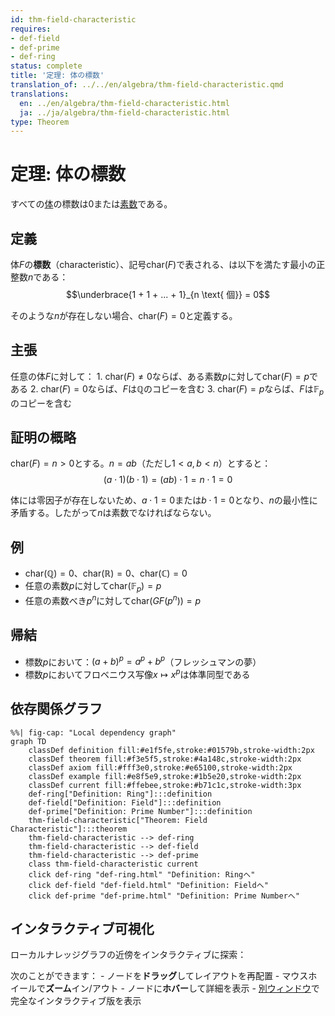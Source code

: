 ```yaml
---
id: thm-field-characteristic
requires:
- def-field
- def-prime
- def-ring
status: complete
title: '定理: 体の標数'
translation_of: ../../en/algebra/thm-field-characteristic.qmd
translations:
  en: ../en/algebra/thm-field-characteristic.html
  ja: ../ja/algebra/thm-field-characteristic.html
type: Theorem
---
```


# 定理: 体の標数 {#thm-field-characteristic}

すべての[体](def-field.qmd)の標数は0または[素数](../number-theory/def-prime.qmd)である。

## 定義

体$F$の**標数**（characteristic）、記号$\text{char}(F)$で表される、は以下を満たす最小の正整数$n$である：
$$\underbrace{1 + 1 + ... + 1}_{n \text{ 個}} = 0$$

そのような$n$が存在しない場合、$\text{char}(F) = 0$と定義する。

## 主張

任意の体$F$に対して：
1. $\text{char}(F) \neq 0$ならば、ある素数$p$に対して$\text{char}(F) = p$である
2. $\text{char}(F) = 0$ならば、$F$は$\mathbb{Q}$のコピーを含む
3. $\text{char}(F) = p$ならば、$F$は$\mathbb{F}_p$のコピーを含む

## 証明の概略

$\text{char}(F) = n > 0$とする。$n = ab$（ただし$1 < a, b < n$）とすると：
$$(a \cdot 1)(b \cdot 1) = (ab) \cdot 1 = n \cdot 1 = 0$$

体には零因子が存在しないため、$a \cdot 1 = 0$または$b \cdot 1 = 0$となり、$n$の最小性に矛盾する。したがって$n$は素数でなければならない。

## 例

- $\text{char}(\mathbb{Q}) = 0$、$\text{char}(\mathbb{R}) = 0$、$\text{char}(\mathbb{C}) = 0$
- 任意の素数$p$に対して$\text{char}(\mathbb{F}_p) = p$
- 任意の素数べき$p^n$に対して$\text{char}(GF(p^n)) = p$

## 帰結

- 標数$p$において：$(a + b)^p = a^p + b^p$（フレッシュマンの夢）
- 標数$p$においてフロベニウス写像$x \mapsto x^p$は体準同型である

## 依存関係グラフ

```mermaid
%%| fig-cap: "Local dependency graph"
graph TD
    classDef definition fill:#e1f5fe,stroke:#01579b,stroke-width:2px
    classDef theorem fill:#f3e5f5,stroke:#4a148c,stroke-width:2px
    classDef axiom fill:#fff3e0,stroke:#e65100,stroke-width:2px
    classDef example fill:#e8f5e9,stroke:#1b5e20,stroke-width:2px
    classDef current fill:#ffebee,stroke:#b71c1c,stroke-width:3px
    def-ring["Definition: Ring"]:::definition
    def-field["Definition: Field"]:::definition
    def-prime["Definition: Prime Number"]:::definition
    thm-field-characteristic["Theorem: Field Characteristic"]:::theorem
    thm-field-characteristic --> def-ring
    thm-field-characteristic --> def-field
    thm-field-characteristic --> def-prime
    class thm-field-characteristic current
    click def-ring "def-ring.html" "Definition: Ringへ"
    click def-field "def-field.html" "Definition: Fieldへ"
    click def-prime "def-prime.html" "Definition: Prime Numberへ"
```

## インタラクティブ可視化

ローカルナレッジグラフの近傍をインタラクティブに探索：

::: {.graph-viz data-id="thm-field-characteristic" data-width="700" data-height="500"}
:::

次のことができます：
- ノードを**ドラッグ**してレイアウトを再配置
- マウスホイールで**ズーム**イン/アウト
- ノードに**ホバー**して詳細を表示
- [別ウィンドウ](../../output/interactive/thm-field-characteristic.html){target="_blank"}で完全なインタラクティブ版を表示
